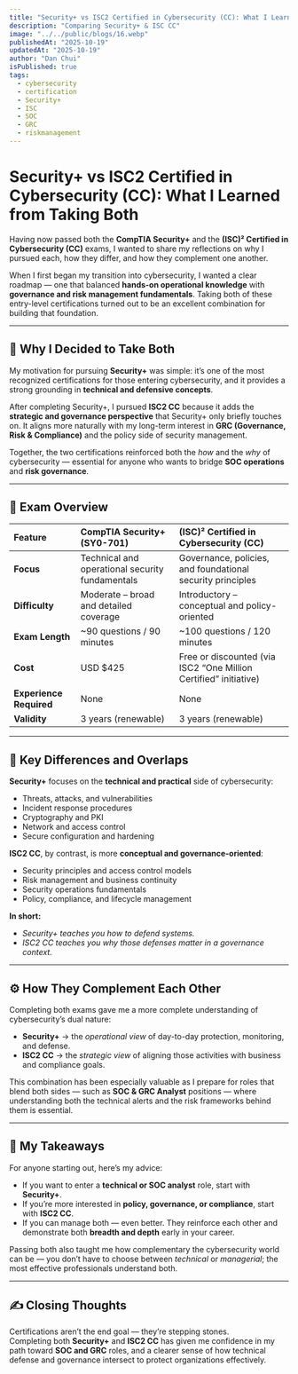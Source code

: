 ```yaml
---
title: "Security+ vs ISC2 Certified in Cybersecurity (CC): What I Learned from Taking Both"
description: "Comparing Security+ & ISC CC"
image: "../../public/blogs/16.webp"
publishedAt: "2025-10-19"
updatedAt: "2025-10-19"
author: "Dan Chui"
isPublished: true
tags:
  - cybersecurity
  - certification
  - Security+
  - ISC
  - SOC
  - GRC
  - riskmanagement
---
```


# Security+ vs ISC2 Certified in Cybersecurity (CC): What I Learned from Taking Both

Having now passed both the **CompTIA Security+** and the **(ISC)² Certified in Cybersecurity (CC)** exams, I wanted to share my reflections on why I pursued each, how they differ, and how they complement one another.

When I first began my transition into cybersecurity, I wanted a clear roadmap — one that balanced **hands-on operational knowledge** with **governance and risk management fundamentals**. Taking both of these entry-level certifications turned out to be an excellent combination for building that foundation.

---

## 🎯 Why I Decided to Take Both

My motivation for pursuing **Security+** was simple: it’s one of the most recognized certifications for those entering cybersecurity, and it provides a strong grounding in **technical and defensive concepts**.

After completing Security+, I pursued **ISC2 CC** because it adds the **strategic and governance perspective** that Security+ only briefly touches on. It aligns more naturally with my long-term interest in **GRC (Governance, Risk & Compliance)** and the policy side of security management.

Together, the two certifications reinforced both the _how_ and the _why_ of cybersecurity — essential for anyone who wants to bridge **SOC operations** and **risk governance**.

---

## 📘 Exam Overview

| Feature                 | **CompTIA Security+ (SY0-701)**                 | **(ISC)² Certified in Cybersecurity (CC)**                       |
| :---------------------- | :---------------------------------------------- | :--------------------------------------------------------------- |
| **Focus**               | Technical and operational security fundamentals | Governance, policies, and foundational security principles       |
| **Difficulty**          | Moderate – broad and detailed coverage          | Introductory – conceptual and policy-oriented                    |
| **Exam Length**         | ~90 questions / 90 minutes                      | ~100 questions / 120 minutes                                     |
| **Cost**                | USD $425                                        | Free or discounted (via ISC2 “One Million Certified” initiative) |
| **Experience Required** | None                                            | None                                                             |
| **Validity**            | 3 years (renewable)                             | 3 years (renewable)                                              |

---

## 🧠 Key Differences and Overlaps

**Security+** focuses on the **technical and practical** side of cybersecurity:

- Threats, attacks, and vulnerabilities
- Incident response procedures
- Cryptography and PKI
- Network and access control
- Secure configuration and hardening

**ISC2 CC**, by contrast, is more **conceptual and governance-oriented**:

- Security principles and access control models
- Risk management and business continuity
- Security operations fundamentals
- Policy, compliance, and lifecycle management

**In short:**

- _Security+ teaches you how to defend systems._
- _ISC2 CC teaches you why those defenses matter in a governance context._

---

## ⚙️ How They Complement Each Other

Completing both exams gave me a more complete understanding of cybersecurity’s dual nature:

- **Security+** → the _operational view_ of day-to-day protection, monitoring, and defense.
- **ISC2 CC** → the _strategic view_ of aligning those activities with business and compliance goals.

This combination has been especially valuable as I prepare for roles that blend both sides — such as **SOC & GRC Analyst** positions — where understanding both the technical alerts and the risk frameworks behind them is essential.

---

## 🧩 My Takeaways

For anyone starting out, here’s my advice:

- If you want to enter a **technical or SOC analyst** role, start with **Security+**.
- If you’re more interested in **policy, governance, or compliance**, start with **ISC2 CC**.
- If you can manage both — even better. They reinforce each other and demonstrate both **breadth and depth** early in your career.

Passing both also taught me how complementary the cybersecurity world can be — you don’t have to choose between _technical_ or _managerial_; the most effective professionals understand both.

---

## ✍️ Closing Thoughts

Certifications aren’t the end goal — they’re stepping stones.  
Completing both **Security+** and **ISC2 CC** has given me confidence in my path toward **SOC and GRC** roles, and a clearer sense of how technical defense and governance intersect to protect organizations effectively.
